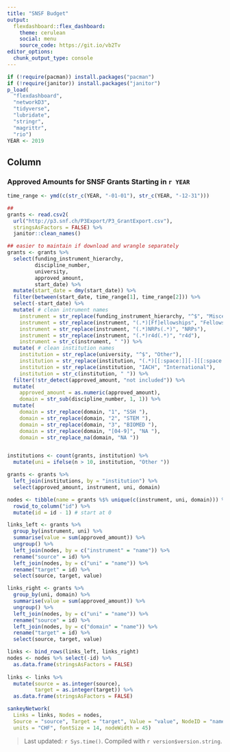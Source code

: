 ```yaml
---
title: "SNSF Budget"
output: 
  flexdashboard::flex_dashboard:
    theme: cerulean
    social: menu
    source_code: https://git.io/vb2Tv
editor_options: 
  chunk_output_type: console
---
```


```r
if (!require(pacman)) install.packages("pacman")
if (!require(janitor)) install.packages("janitor")
p_load(
  "flexdashboard", 
  "networkD3",
  "tidyverse", 
  "lubridate", 
  "stringr", 
  "magrittr", 
  "rio")
YEAR <- 2019
```

Column
-------------------------------------

### Approved Amounts for SNSF Grants Starting in `r YEAR`

```r
time_range <- ymd(c(str_c(YEAR, "-01-01"), str_c(YEAR, "-12-31")))

## 
grants <- read.csv2(
  url("http://p3.snf.ch/P3Export/P3_GrantExport.csv"),
  stringsAsFactors = FALSE) %>% 
  janitor::clean_names()

## easier to maintain if download and wrangle separately
grants <- grants %>%
  select(funding_instrument_hierarchy,
         discipline_number,
         university,
         approved_amount, 
         start_date) %>%
  mutate(start_date = dmy(start_date)) %>% 
  filter(between(start_date, time_range[1], time_range[2])) %>% 
  select(-start_date) %>% 
  mutate( # clean intrument names
    instrument = str_replace(funding_instrument_hierarchy, "^$", "Miscellaneous"),
    instrument = str_replace(instrument, "(.*)[Ff]ellowships", "Fellowships"),
    instrument = str_replace(instrument, "(.*)NRPs(.*)", "NRPs"),
    instrument = str_replace(instrument, "(.*)r4d(.*)", "r4d"),
    instrument = str_c(instrument, " ")) %>%
  mutate( # clean institution names
    institution = str_replace(university, "^$", "Other"),
    institution = str_replace(institution, "(.*)[[:space:]][-][[:space:]]", ""),
    institution = str_replace(institution, "IACH", "International"),
    institution = str_c(institution, " ")) %>%
  filter(!str_detect(approved_amount, "not included")) %>%
  mutate(
    approved_amount = as.numeric(approved_amount),
    domain = str_sub(discipline_number, 1, 1)) %>%
  mutate(
    domain = str_replace(domain, "1", "SSH "),
    domain = str_replace(domain, "2", "STEM "),
    domain = str_replace(domain, "3", "BIOMED "),
    domain = str_replace(domain, "[04-9]", "NA "),
    domain = str_replace_na(domain, "NA "))


institutions <- count(grants, institution) %>%
  mutate(uni = ifelse(n > 10, institution, "Other "))

grants <- grants %>%
  left_join(institutions, by = "institution") %>%
  select(approved_amount, instrument, uni, domain)

nodes <- tibble(name = grants %$% unique(c(instrument, uni, domain))) %>%
  rowid_to_column("id") %>%
  mutate(id = id - 1) # start at 0

links_left <- grants %>%
  group_by(instrument, uni) %>%
  summarise(value = sum(approved_amount)) %>%
  ungroup() %>%
  left_join(nodes, by = c("instrument" = "name")) %>%
  rename("source" = id) %>%
  left_join(nodes, by = c("uni" = "name")) %>%
  rename("target" = id) %>%
  select(source, target, value)

links_right <- grants %>%
  group_by(uni, domain) %>%
  summarise(value = sum(approved_amount)) %>%
  ungroup() %>%
  left_join(nodes, by = c("uni" = "name")) %>%
  rename("source" = id) %>%
  left_join(nodes, by = c("domain" = "name")) %>%
  rename("target" = id) %>%
  select(source, target, value)

links <- bind_rows(links_left, links_right)
nodes <- nodes %>% select(-id) %>%
  as.data.frame(stringsAsFactors = FALSE)
  
links <- links %>%
  mutate(source = as.integer(source),
         target = as.integer(target)) %>%
  as.data.frame(stringsAsFactors = FALSE)

sankeyNetwork(
  Links = links, Nodes = nodes, 
  Source = "source", Target = "target", Value = "value", NodeID = "name",
  units = "CHF", fontSize = 14, nodeWidth = 45)

```

> Last updated: `r Sys.time()`. Compiled with `r version$version.string`.
